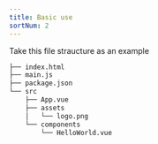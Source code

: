 ```yaml
---
title: Basic use
sortNum: 2
---
```


Take this file straucture as an example
```bash
├── index.html
├── main.js
├── package.json
└── src
    ├── App.vue
    ├── assets
    │   └── logo.png
    └── components
        └── HelloWorld.vue
```
